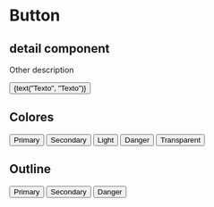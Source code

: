 
<Meta title="Atoms/Button" component={Button} />

# Button

## detail component

Other description

<Preview>
  <Story name="standard" parameters={{ decorators: [withKnobs, withA11y] }}>
    <Button
      start="Facebook"
      end="LongArrowRight"
      color={select("Color", ["default", "secondary", "light"])}
      onClick={ action('onClick') }
    >
      {text("Texto", "Texto")}
    </Button>
  </Story>
</Preview>

<Props of={Button} />

## Colores

<Preview withToolbar>
  <Story name="clases">
    <div className="separate">
      <Button color="primary"> Primary </Button>
      <Button color="secondary"> Secondary </Button>
      <Button color="light"> Light </Button>
      <Button color="danger"> Danger </Button>
      <Button color="transparent"> Transparent </Button>
    </div>
  </Story>
</Preview>

## Outline

<Preview withToolbar>
  <Story name="outline">
    <div className="separate">
      <Button color="primary" outline={true}>Primary</Button>
      <Button color="secondary" outline={true}>Secondary</Button>
      <Button color="danger" outline={true}>Danger</Button>
    </div>
  </Story>
</Preview>